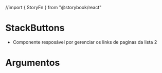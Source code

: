 //import { StoryFn } from "@storybook/react"


<Meta title="Components/StackButtons" component={StackButtons}/>

# StackButtons

- Componente resposável por gerenciar os links de paginas da lista 2

# Argumentos 
<ArgsTable of={StackButtons} />


